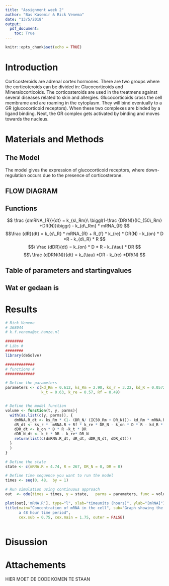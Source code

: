 ```yaml
---
title: "Assignment week 2"
author: "Bas Kasemir & Rick Venema"
date: "13/5/2018"
output: 
  pdf_document:
    toc: True
---
```


```r
knitr::opts_chunk$set(echo = TRUE)
```


# Introduction
Corticosteroids are adrenal cortex hormones. There are two groups where the corticoteroids can be divided in: Glucocorticoids and Mineralocorticoids. The 
corticosteroids are used in the treatmens against several diseases related to skin and  allergies.
Glucocorticoids cross the cell membrame and are roaming in the cytoplasm. They will bind eventually to a GR (glucocorticoid receptors). When these two complexes are binded by a ligand binding. Next, the GR complex gets activated by binding  and moves towards the nucleus.

# Materials and Methods

## The Model
The model gives the expression of glucocorticoid receptors, where down-regulation occurs due to the presence of corticosterone. 

## FLOW DIAGRAM

## Functions

$$ \frac {dmRNA_{R}}{dt} = k_{s\_Rm}\ \biggl(1-\frac {DR(N)}{IC_{50\_Rm} +DR(N)}\biggr) - k_{d\_Rm} * mRNA_{R} $$
$$\frac {dR}{dt} = k_{s\_R} * mRNA_{R} + R_{f} * k_{re} * DR(N) - k_{on} * D *R - k_{d\_R} * R   $$
$$\ \frac {dDR}{dt} = k_{on} * D * R - k_{\tau} * DR $$
$$\ \frac {dDRN(N)}{dt} = k_{\tau} *DR - k_{re} *DR(N)  $$

## Table of parameters and startingvalues

## Wat er gedaan is



# Results
```r

# Rick Venema
# 368044
# k.f.venema@st.hanze.nl

########
# Libs #
########
library(deSolve)

#############
# functions #
#############

# Define the parameters
parameters <- c(kd_Rm = 0.612, ks_Rm = 2.90, ks_r = 3.22, kd_R = 0.0572, D=53.409, k_on= 0.00329, IC50_Rm = 26.2,
                k_t = 0.63, k_re = 0.57, Rf = 0.49) 


# Define the model function
volume <- function(t, y, parms){
  with(as.list(c(y, parms)), {
    dmRNA.R_dt <- ks_Rm * (1- (DR_N/ (IC50_Rm + DR_N)))- kd_Rm * mRNA.R 
    dR_dt <- ks_r *  mRNA.R + Rf * k_re * DR_N - k_on * D * R - kd_R * R
    dDR_dt <- k_on * D * R -k_t * DR
    dDR_N_dt <- k_t * DR - k_re* DR_N
    return(list(c(dmRNA.R_dt, dR_dt, dDR_N_dt, dDR_dt)))
  }
  )
}

# Define the state
state <- c(mRNA.R = 4.74, R = 267, DR_N = 0, DR = 0)

# Define time sequence you want to run the model
times <- seq(0, 48,  by = 1)

# Run simulation using continuous approach
out  <- ode(times = times, y = state,   parms = parameters, func = volume, method = "euler")

plot(out[,'mRNA.R'], type="l", xlab="timeunits (hours)", ylab="[mRNA]") 
title(main="Concentration of mRNA in the cell", sub="Graph showing the concentration of mRNA in the cell during
      a 48 hour time period",
      cex.sub = 0.75, cex.main = 1.75, outer = FALSE)



```

# Disussion


# Attachements
HIER MOET DE CODE KOMEN TE STAAN

